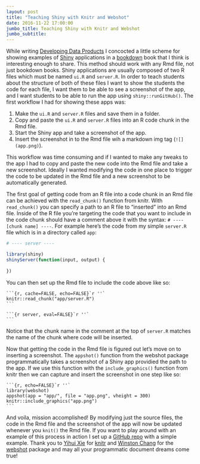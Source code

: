 ```yaml
---
layout: post
title: "Teaching Shiny with Knitr and Webshot"
date: 2016-11-22 17:00:00
jumbo_title: Teaching Shiny with Knitr and Webshot
jumbo_subtitle:
---
```


While writing [Developing Data Products](https://leanpub.com/ddp) 
I concocted a little scheme for showing examples of 
[Shiny](http://shiny.rstudio.com/) applications in a 
[bookdown](https://github.com/rstudio/bookdown) book that I think
is interesting enough to share. This method should work with any Rmd file, not
just bookdown books. Shiny applications are usually composed of two R files which 
must be named `ui.R` and `server.R`. In order to teach students about the 
structure of both of these files I want to show the students the code for each
file, I want them to be able to see a screenshot of the app, and I want students
to be able to run the app using `shiny::runGitHub()`. The first workflow I had for
showing these apps was:

1. Make the `ui.R` and `server.R` files and save them in a folder.
2. Copy and paste the `ui.R` and `server.R` files into an R code chunk in the
Rmd file.
3. Start the Shiny app and take a screenshot of the app.
4. Insert the screenshot in to the Rmd file wih a markdown img tag (`![](app.png)`).

This workflow was time consuming and if I wanted to make any tweaks to the app
I had to copy and paste the new code into the Rmd file and take a new
screenshot. Ideally I wanted modifying the code in one place to trigger the code
to be updated in the Rmd file and a new screenshot to be automatically generated.

The first goal of getting code from an R file into a code chunk in an Rmd file
can be achieved with the `read_chunk()` function from knitr. With `read_chunk()`
you can specify a path to an R file to "inserted" into an Rmd file. Inside of the
R file you're targeting the code that you want to include in the code chunk
should have a comment above it with the syntax: `# ---- [chunk name] ----`. For
example here's the code from my simple `server.R` file which is in a directory
called `app`:

```r
# ---- server ----

library(shiny)
shinyServer(function(input, output) {
  
})
```

You can then set up the Rmd file to include the code above like so:

    ```{r, cache=FALSE, echo=FALSE}`r ''`
    knitr::read_chunk("app/server.R")
    ```

    ```{r server, eval=FALSE}`r ''`
    ```

Notice that the chunk name in the comment at the top of `server.R` matches the
name of the chunk where code will be inserted.

Now that getting the code in the Rmd file is figured out let's move on to
inserting a screenshot. The `appshot()` function from the webshot package
programmatically takes a screenshot of a Shiny app providied the path to the
app. If we use this function with the `include_graphics()` function from knitr
then we can capture and insert the screenshot in one step like so:

    ```{r, echo=FALSE}`r ''`
    library(webshot)
    appshot(app = "app/", file = "app.png", vheight = 300)
    knitr::include_graphics("app.png")
    ```

And voila, mission accomplished! By modifying just the source files, the code in
the Rmd file and the screenshot of the app will now be updated whenever you
`knit()` the Rmd file. If you want to play around with an example of this 
process in action I set up a
[GitHub repo](github.com/seankross/teaching-shiny) with a simple example. Thank
you to [Yihui Xie](https://twitter.com/xieyihui) for 
[knitr](https://github.com/yihui/knitr) and
[Winston Chang](https://twitter.com/winston_chang) for the
[webshot](https://github.com/wch/webshot) package and may all your programmatic
document dreams come true!
